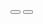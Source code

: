 
<IconBoxWrapper title="Primary">
  <IconBox type="svg">
    <button 
      className="eolo-btn eolo-btn-icon bg-primary border-primary 
                hover:bg-primary-600 hover:border-primary-600
                dark:bg-primary dark:border-primary
                dark:hover:bg-primary-600 dark:hover:border-primary-600">
      <svg xmlns="http://www.w3.org/2000/svg" viewBox="0 0 24 24" className="w-6"><path d="M4 22C4 17.5817 7.58172 14 12 14C16.4183 14 20 17.5817 20 22H4ZM13 16.083V20H17.6586C16.9423 17.9735 15.1684 16.4467 13 16.083ZM11 20V16.083C8.83165 16.4467 7.05766 17.9735 6.34141 20H11ZM12 13C8.685 13 6 10.315 6 7C6 3.685 8.685 1 12 1C15.315 1 18 3.685 18 7C18 10.315 15.315 13 12 13ZM12 11C14.2104 11 16 9.21043 16 7C16 4.78957 14.2104 3 12 3C9.78957 3 8 4.78957 8 7C8 9.21043 9.78957 11 12 11Z"></path></svg>
    </button>
  </IconBox>

  <IconBox type="icon">
    <button 
      className="eolo-btn eolo-btn-icon bg-primary border-primary 
                hover:bg-primary-600 hover:border-primary-600
                dark:bg-primary dark:border-primary
                dark:hover:bg-primary-600 dark:hover:border-primary-600">
      <i className="ri-user-2-line"></i>
    </button>
  </IconBox>
</IconBoxWrapper>